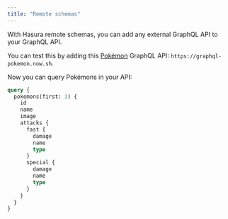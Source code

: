 ```yaml
---
title: "Remote schemas"
---
```


With Hasura remote schemas, you can add any external GraphQL API to your GraphQL API.

You can test this by adding this [Pokémon](https://xkcd.com/178/) GraphQL API: `https://graphql-pokemon.now.sh`.

Now you can query Pokémons in your API:

```graphql
query {
  pokemons(first: 3) {
    id
    name
    image
    attacks {
      fast {
        damage
        name
        type
      }
      special {
        damage
        name
        type
      }
    }
  }
}
```

